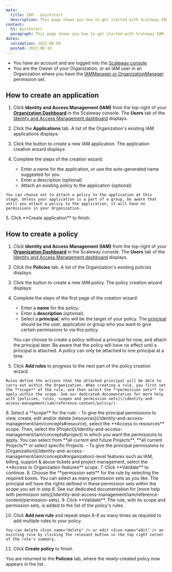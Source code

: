 ```yaml
---
meta:
  title: IAM - Quickstart
  description: This page shows you how to get started with Scaleway IAM.
content:
  h1: Quickstart
  paragraph: This page shows you how to get started with Scaleway IAM.
dates:
  validation: 2022-06-09
  posted: 2022-06-10
---
```


<Message type="requirement">

- You have an account and are logged into the [Scaleway console](https://console.scaleway.com)
- You are the Owner of your Organization, or an IAM user in an Organization where you have the [IAMManager or OrganizationManager](/identity-and-access-management/iam/reference-content/permission-sets) permission set. 

</Message>

## How to create an application

1. Click **Identity and Access Management (IAM)** from the top-right of your [**Organization Dashboard**](https://console.scaleway.com/organization) in the Scaleway console. The **Users** tab of the [Identity and Access Management dashboard](https://console.scaleway.com/iam/users) displays.
2. Click the **Applications** tab. A list of the Organization's existing IAM applications displays:
3. Click the <Icon name="plus" /> button to create a new IAM application. The application creation wizard displays:
4. Complete the steps of the creation wizard:

    - Enter a name for the application, or use the auto-generated name suggested for you
    - Enter a description (optional)
    - Attach an existing policy to the application (optional)

  <Message type="note">

    You can choose not to attach a policy to the application at this stage. Unless your application is a part of a group, be aware that until you attach a policy to the application, it will have no permissions in your Organization.
  
  </Message>
5. Click **Create application** to finish. 

## How to create a policy

1. Click **Identity and Access Management (IAM)** from the top-right of your [**Organization Dashboard**](https://console.scaleway.com/organization) in the Scaleway console. The **Users** tab of the [Identity and Access Management dashboard](https://console.scaleway.com/iam/users) displays.
2. Click the **Policies** tab. A list of the Organization's existing policies displays:
3. Click the <Icon name="plus" /> button to create a new IAM policy. The policy creation wizard displays:
4. Complete the steps of the first page of the creation wizard:
    - Enter a **name** for the policy.
    - Enter a **description** (optional).
    - Select a **principal**, who will be the target of your policy. The [principal](/identity-and-access-management/iam/concepts#principal) should be the user, application or group who you want to give certain permissions to via this policy.

    <Message type="important">

      You can choose to create a policy without a principal for now, and attach the principal later. Be aware that the policy will have no effect until a principal is attached. A policy can only be attached to one principal at a time.

    </Message>
5. Click **Add rules** to progress to the next part of the policy creation wizard. 

  <Message type="tip">
  
    Rules define the actions that the attached principal will be able to carry out within the Organization. When creating a rule, you first set the **scope** of the rule, and then select the **permission sets** to apply within the scope. See our dedicated documentation for more help with [policies, rules, scopes and permission sets](/identity-and-access-management/iam/reference-content/policy/).
  
  </Message>
6. Select a **scope** for the rule:
    - To give the principal permissions to view, create, edit and/or delete [resources](/identity-and-access-management/iam/concepts#resource), select the **Access to resources** scope. Then, select the [Project](/identity-and-access-management/iam/concepts#project) in which you want the permissions to apply. You can select from **all current and future Projects**, **all current Projects** or select specific Projects.
    - To give the principal permissions to [Organization](/identity-and-access-management/iam/concepts#organization)-level features such as IAM, billing, support & abuse tickets and project management, select the **Access to Organization features** scope. 
7. Click **Validate** to continue.
8. Choose the **permission sets** for the rule by selecting the required boxes. You can select as many permission sets as you like. The principal will have the rights defined in these permission sets within the scope you set in step 6. See our dedicated documentation for [more help with permission sets](/identity-and-access-management/iam/reference-content/permission-sets). 
9. Click **Validate**. The rule, with its scope and permission sets, is added to the list of the policy's rules.

10. Click **Add new rule** and repeat steps 6-8 as many times as required to add multiple rules to your policy. 

  <Message type="tip">

    You can delete <Icon name="delete" /> or edit <Icon name="edit" /> an existing rule by clicking the relevant button in the top right corner of the rule's summary.

  </Message>

11. Click **Create policy** to finish.

  You are returned to the **Policies** tab, where the newly-created policy now appears in the list.